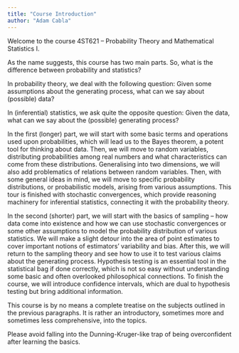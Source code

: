 ```yaml
---
title: "Course Introduction"
author: "Adam Cabla"
---
```


Welcome to the course 4ST621 -- Probability Theory and Mathematical Statistics I.

As the name suggests, this course has two main parts. So, what is the difference between probability and statistics?

In probability theory, we deal with the following question: Given some assumptions about the generating process, what can we say about (possible) data?

In (inferential) statistics, we ask quite the opposite question: Given the data, what can we say about the (possible) generating process?  

In the first (longer) part, we will start with some basic terms and operations used upon probabilities, which will lead us to the Bayes theorem, a potent tool for thinking about data. Then, we will move to random variables, distributing probabilities among real numbers and what characteristics can come from these distributions. Generalising into two dimensions, we will also add problematics of relations between random variables. Then, with some general ideas in mind, we will move to specific probability distributions, or probabilistic models, arising from various assumptions. This tour is finished with stochastic convergences, which provide reasoning machinery for inferential statistics, connecting it with the probability theory.

In the second (shorter) part, we will start with the basics of sampling -- how data come into existence and how we can use stochastic convergences or some other assumptions to model the probability distribution of various statistics. We will make a slight detour into the area of point estimates to cover important notions of estimators' variability and bias. After this, we will return to the sampling theory and see how to use it to test various claims about the generating process. Hypothesis testing is an essential tool in the statistical bag if done correctly, which is not so easy without understanding some basic and often overlooked philosophical connections. To finish the course, we will introduce confidence intervals, which are dual to hypothesis testing but bring additional information.

This course is by no means a complete treatise on the subjects outlined in the previous paragraphs. It is rather an introductory, sometimes more and sometimes less comprehensive, into the topics.

Please avoid falling into the Dunning-Kruger-like trap of being overconfident after learning the basics.
